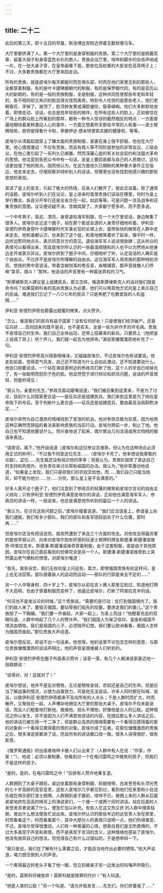 ```yaml
---
---
---
```

title: 二十二
---



此后的第三天，即十五日的早晨，斯洛博达宫附近停着无数轻便马车。

大厅里都挤满了人。第一个大厅里的是身穿制服的贵族。第二个大厅里的是佩戴奖章、留着大胡子和身穿蓝色长衫的商人。贵族会议厅里，喧哗和脚步的杂沓声响成一片。在一张大桌子旁，在皇帝画像下面，那些位高权重的大臣坐在高背椅子上；不过，大多数贵族都在大厅里来回走动。

所有的贵族，就是皮埃尔每天都能时而在俱乐部、时而在他们家里见到的那些人，全都穿着制服，有的是叶卡捷琳娜朝代的制服，有的是保罗朝代的，有的是亚历山大的新朝的，有的是一般的贵族制服，全是制服，这种共同性使那些年老和年轻的、各不相同却又熟识的脸显得古怪而离奇。特别令人吃惊的是那些老人，他们老眼昏花、牙掉了、谢顶了，脸浮肿发黄或满脸皱纹，瘦骨嶙峋。他们大多默默地坐着，即使走动、谈话，也总是找年轻些的做伴。在所有这些人的脸上，正如彼佳在广场上的群众脸上所看到的那样，都有一种令人惊讶的截然相反的特点：一方面普遍地期待着某种激动人心的事件，一方面又想着昨天那些平常的人和事——波士顿牌局啦，厨师彼得鲁什卡啦，季娜伊达·德米特里耶夫娜的健康啦，等等。

皮埃尔从清晨起就穿上了嫌太瘦的贵族制服，紧裹在身上很不舒服，他也在大厅里。他心情很激动：不仅有贵族，而且有商人等不同阶层参加的非常会议，三级会议，在他心里引起了一系列久已搁置、然而深藏心底的有关社会契约和法国大革命的思想。他注意到告民众书中有一句话，说皇上要回首都与自己的人民商讨，这句话更加强了他的观点。因而他认为，在这方面他久已期盼的某种重大事件正在临近，他走来走去，仔细观察并倾听别人的谈话，但哪里也没有找到他感兴趣的那些思想的表现。

宣读了皇上的宣言，引起了极大的热情，后来人们散开了，彼此交谈着。除了通常的话题，皮埃尔听到人们在议论，皇上进来时首席贵族们该站在哪里，何时为皇上举行舞会，各县分开举行还是全省合在一起，如此等等。可是问题一涉及战争和召集贵族的意图，议论便迟疑不决、含糊其辞了。大家都宁愿多听，而不愿多说。

一个中年男子，英武、漂亮，身穿退役海军制服，在一个大厅里说话，身边聚集了很多人。皮埃尔走近这个圈子，站在那个能说会道的人身旁仔细地听着。伊利亚·安德烈伊奇身穿叶卡捷琳娜时代军事长官的长襟上衣，面带愉快的微笑在人群中走来走去，他和谁都认识，也来到了这个组，和善地微笑着听了起来，像平时一样，边听边赞同地点头，表示同意对方的意见。退役海军军人说话很放肆；这从听众的表情可以看得出来，而且皮埃尔所认识的一些最温顺随和的人也不以为然地从他身边走开或表示异议。皮埃尔挤到了圈子中间，仔细地听了听，认定说话的人确实是个自由派，不过并不是皮埃尔所理解的自由派。这位海军军人用贵族的那种特别洪亮、悠扬的男中音说话，带着含糊悦耳的卷舌音，省略辅音，那声音就像人们呼唤“拿茶，烟斗！”那样。他说话的声音里有一种嚣张弄权的习气。

“斯摩棱斯克人建议皇上组建民兵，那又怎样。难道斯摩棱斯克人的话对我们就是命令吗？如果莫斯科省的高尚贵族认为必要，他们可以用其他方式向皇上表示自己的忠诚。难道我们忘记了一八○七年的民兵？只是养肥了吃教堂饭的人和盗贼……”

伊利亚·安德烈伊奇伯爵露出甜蜜的微笑，点头赞许。

“怎么，难道我们的民兵有益于国家？没有任何好处！只是使我们经济破产。还是征兵好……否则回来的既不是兵，也不是农夫，全是一些为非作歹的坏毛病。贵族不吝惜自己的生命。我们自己全体出动，还带上招募来的新兵。只要昂上（他把皇上说成了昂上）吭个声儿，我们就一起去为他拼命。”演说家慷慨激昂地补充了一句。

伊利亚·安德烈伊奇高兴得直咽唾沫，又碰碰皮埃尔。不过皮埃尔也有话要说。他走到前面，觉得意气风发，自己还不知道为什么会如此激动，还不知道要说什么。他张口刚要说话，一个站在演说家附近的参政员打断了他，这个人的牙齿已经掉光了，有一张聪明而怒形于色的脸。他显然惯于进行辩论和抓住问题，说话的声音很轻，但能听得见：

“我认为，亲爱的先生，”参政员翕动瘪嘴说道，“我们被召集到这里来，不是为了讨论，目前什么对国家更合适——是征兵还是组建民兵。我们来到这里是为了响应皇帝陛下的号召。至于判断什么更合适——征兵还是组建民兵，要由最高当局斟酌决定……”

皮埃尔突然为自己激昂的情绪找到了宣泄的机会。他对参政员极为反感，因为他用这种正确然而狭隘的看法来影响贵族的当前行动。皮埃尔跨前一步，制止了他。他自己也不知道他要说什么，但兴奋地说了起来，偶尔冒出几句法语或用文绉绉的俄语来表达。

“请原谅，阁下，”他开始说道（皮埃尔和这位参议员很熟，但认为在这种场合必须用正式的称呼），“不过我不同意这位先生……（皮埃尔卡壳了。他本想说我尊敬的论敌），这位……先生我还没有结识他的荣幸；但我认为，贵族阶层除了表达自己的支持和热情外，也有责任来讨论帮助祖国的办法。我认为，”他非常激动地说道，“如果皇上发现，我们只是把我们的农奴交给他，而……我们自己只能当炮灰，却不能为他分……分……分忧，那么皇上是不会满意的。”

好多人离开这个圈子了，他们注意到了参政员的轻蔑的微笑和皮埃尔言论的自由主义倾向；只有伊利亚·安德烈伊奇满意皮埃尔的讲话，正如他也满意海军军人、参政员的讲话一样，一般说来，他总是满意他所听到的最后一个人的讲话。

“我认为，在讨论这些问题之前，”皮埃尔接着说道，“我们应当请皇上，恭请皇上向我们通报，我们有多少部队，我们的部队和各军团目前处于什么位置，那时再……”



但皮埃尔还没有把话说完，就突然遭到了来自三个方面的攻击。对他攻击得最厉害的是他早就认识、向来对皮埃尔抱有好感的玩波士顿牌的牌友斯捷潘·斯捷潘诺维奇·阿普拉克辛。斯捷潘·斯捷潘诺维奇穿着制服，由于这套制服，或是由于其他原因，皮埃尔在自己面前看到的仿佛完全是另一个人。斯捷潘·斯捷潘诺维奇脸上突然露出老气横秋的愤恨，对皮埃尔嚷道：

“首先，我告诉您，我们无权向皇上问这些，其次，即使俄国贵族有权这样问，皇上也无法回答。部队随着敌人的运动而运动——部队的行踪是来去不定的……”

另一个人中等身材，四十岁上下，皮埃尔从前在吉卜赛人那里见到过，知道他打牌不大高明，也由于穿着制服而变样了，他逼近皮埃尔，打断了阿普拉克辛的话。

“何况也不是发议论的时候，”这个贵族说，“需要的是行动：仗打到俄国境内了。我们的敌人来了，要毁灭俄国，要玷辱我们祖先的坟墓，要虏走我们的妻儿。”这个贵族拍了一下胸脯。“我们要一齐奋起，大家一起上，为圣上而战！”他瞪着充血的双眼叫道。人群中响起了几个人的赞许声。“我们俄国人为保卫信仰、皇座和祖国不惜流血牺牲。我们是祖国的儿子，必须抛开幻想。我们要让欧洲看看，俄国人怎样为俄国而奋起。”那位贵族大声说道。

皮埃尔想反驳，却说不出一句话来。他觉得，他的话里不论包含怎样的意思，与那位贵族慷慨激昂的说话声相比，他的声音是很难被人们听到的。

伊利亚·安德烈伊奇在圈子外面表示赞许；话音一落，有几个人朝演说家豪迈地一扭肩膀说：

“说得对，对！这就对了！”

皮埃尔想说，他并不是反对牺牲，无论是牺牲金钱、农奴还是自己的生命。但是应当了解战事的情况，以便为战事效力，可是他无法说话。许多人同时都在叫喊、说话，以致伊利亚·安德烈伊奇都来不及向所有的人点头；于是人群时而扩大，时而散开，又聚拢在一起，人声嘈杂地拥往大厅里的那张大桌子。皮埃尔不仅未能说话，而且人们粗鲁地打断他、推搡他、扭头不理他，好像他是众人的公敌。这种情况之所以发生，并不是因为人们不满意他讲话的内容，在随后那么多人讲话之后，他的讲话已被忘得一干二净了，但是群众高昂的情绪需要有一个看得见摸得着的爱的对象和一个看得见摸得着的恨的对象。皮埃尔成了后者。在那位慷慨激昂的贵族之后，很多演说家都讲了话，而且所有的讲话都口径一致。很多人讲得很好，很有新意。

《俄罗斯通报》的出版者格林卡被人们认出来了（人群中有人在说：“作家，作家！”），他说：必须以暴制暴，他看到过一个在电闪雷鸣之中微笑的孩子，但我们不是这样的孩子。

“是的，是的，在电闪雷鸣之中！”后排有人赞许地重复道。

人群拥到了大桌子跟前，桌边坐着那些身穿制服、斜披绶带、白发苍苍和头顶光秃的七十岁高龄的高官显贵，这些人皮埃尔几乎都见到过，看到他们在家里和小丑逗乐或在俱乐部打波士顿牌。人群拥到桌子跟前，喧哗不已。被拥上来的人群从后面紧紧地挤在高高的椅背上的演说家们，一个接一个或两个同时讲话。站在后面的人发觉发言者说漏了什么，便急忙加以补充。有些人在这又热又挤 的人群中搜索枯肠，冒出什么想法便急忙说出来。皮埃尔所认识的那些年迈的达官贵人坐在那里，时而看看这个，时而看看那个，其中大部分人的表情只说明一点，他们热得难受。不过，皮埃尔觉得很激动，人们有一种普遍的心情，想表白我们是无所畏惧的，不过大多表现于声音和表情，而不是表现于言词的含义，这种情绪也感染了皮埃尔。他没有放弃自己的想法，但觉得自己有什么过错似的，于是想申辩一下。

“我只是说，我们在了解有什么需要之后，才能适当地作出必要的牺牲。”他大声说道，竭力想压倒别人的声音。

一个离得最近的老头子看了他一眼，但立刻被桌子另一边发出的叫嚷声所吸引。

“是的，莫斯科将被放弃！莫斯科就是赎罪的代价！”有人叫道。

“他是人类的公敌！”另一个叫道，“请允许我发言……先生们，你们挤着我了……”